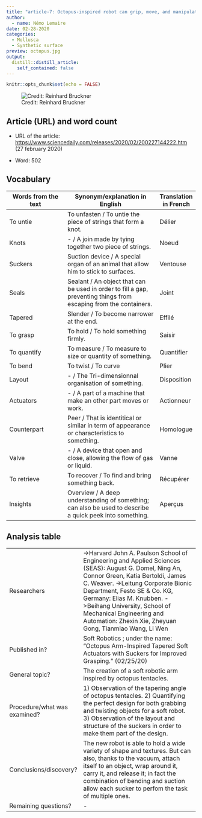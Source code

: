 ```yaml
---
title: "article-7: Octopus-inspired robot can grip, move, and manipulate a wide range of objects"
author:
  - name: Némo Lemaire
date: 02-28-2020
categories: 
  - Mollusca
  - Synthetic surface
preview: octopus.jpg
output:
  distill::distill_article:
    self_contained: false
---
```


```r
knitr::opts_chunk$set(echo = FALSE)
```
![Credit: Reinhard Bruckner](octopus.jpg)


## Article (URL) and word count

* URL of the article: <https://www.sciencedaily.com/releases/2020/02/200227144222.htm> (27 february 2020)

* Word: 502

## Vocabulary 

| Words from the text | Synonym/explanation in English | Translation in French|
| ------------------- | ------------------------------ |------------|
| To untie | To unfasten / To untie the piece of strings that form a knot. | Délier |
| Knots | - / A join made by tying together two piece of strings. | Noeud |
| Suckers | Suction device / A special organ of an animal that allow him to stick to surfaces. | Ventouse |
| Seals | Sealant / An object that can be used in order to fill a gap, preventing things from escaping from the containers. | Joint |
| Tapered | Slender / To become narrower at the end. | Effilé |
| To grasp | To hold / To hold something firmly. | Saisir |
| To quantify | To measure / To measure to size or quantity of something. | Quantifier |
| To bend | To twist / To curve | Plier |
| Layout | - / The Tri-dimensionnal organisation of something. | Disposition |
| Actuators | - / A part of a machine that make an other part moves or work. | Actionneur |
| Counterpart | Peer / That is identitical or similar in term of appearance or characteristics to something. | Homologue |
| Valve | - / A device that open and close, allowing the flow of gas or liquid. | Vanne |
| To retrieve | To recover / To find and bring something back. | Récupérer |
| Insights | Overview / A deep understanding of something; can also be used to describe a quick peek into something. | Aperçus |

## Analysis table

|                              |                                                                     |
| ---------------------------- | ------------------------------------------------------------------- |
| Researchers                  | ->Harvard John A. Paulson School of Engineering and Applied Sciences (SEAS): August G. Domel, Ning An, Connor Green, Katia Bertoldi, James C. Weaver. ->Leitung Corporate Bionic Department, Festo SE & Co. KG, Germany: Elias M. Knubben. ->Beihang University, School of Mechanical Engineering and Automation:  Zhexin Xie, Zheyuan Gong,  Tianmiao Wang, Li Wen |
| Published in?                | Soft Robotics ; under the name: "Octopus Arm-Inspired Tapered Soft Actuators with Suckers for Improved Grasping." (02/25/20) |
| General topic?               | The creation of a soft robotic arm inspired by octopus tentacles. |
| Procedure/what was examined? | 1) Observation of the tapering angle of octopus tentacles. 2) Quantifying the perfect design for both grabbing and twisting objects for a soft robot. 3) Observation of the layout and structure of the suckers in order to make them part of the design. |
| Conclusions/discovery?       | The new robot is able to hold a wide variety of shape and textures. But can also, thanks to the vacuum, attach itself to an object, wrap around it, carry it, and release it; in fact the combination of bending and suction allow each sucker to perfom the task of multiple ones.|
| Remaining questions?         | - |


